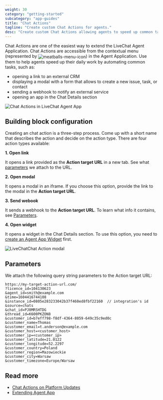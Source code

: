 ```yaml
---
weight: 30
category: "getting-started"
subcategory: "app-guides"
title: "Chat Actions"
tagline: "Create custom Chat Actions for agents."
desc: "Create custom Chat Actions allowing agents to speed up common tasks."
---
```


<p>
Chat Actions are one of the easiest way to extend the LiveChat Agent Application. Chat Actions are accessible from the contextual menu (represented by <img style="vertical-align: middle" src="./menu-icon.svg" alt="meatballs-menu-icon" />) in the Agent Application. Use them to help agents speed up their daily work by automating common tasks, such as:
</p>

- opening a link to an external CRM
- displaying a modal with a form that allows to create a new issue, task, or contact
- sending a webhook to notify an external service
- opening an app in the Chat Details section

![Chat Actions in LiveChat Agent App](chat-actions-dropdown-livechat-1.png)

## Building block configuration

Creating an chat action is a three-step process. Come up with a short name that describes the action and decide on the action type.  There are four action types available:

**1. Open link**

  It opens a link provided as the **Action target URL** in a new tab. See what [parameters](#parameters) we attach to the URL.

**2. Open modal**

  It opens a modal in an iframe. If you choose this option, provide the link to the modal in the **Action target URL**.

**3. Send webook**

   It sends a webhook to the **Action target URL**. To learn what info it contains, see [Parameters](#parameters).

**4. Open widget**

  It opens a widget in the Chat Details section. To use this option, you need to [create an Agent App Widget](/extending-agent-app/agent-app-sdk/#getting-started) first.

<div style="max-width: 600px">
  <img src="chat-action-modal-livechat-example.png" alt="LiveChatChat Action modal" />
</div>

## Parameters

We attach the following query string parameters to the Action target URL:

<CodeSample>

```
https://my-target-action-url.com/
?licence_id=104130623
&agent_id=smith@example.com
&time=1604416744108
&instance_id=0805e283233042b37f460ed8fbf22160  // integration's id
&source=chats
&chat_id=PJ0MRSHTDG
&thread_id=K600PKZON8
&customer_id=b7eff798-f8df-4364-8059-649c35c9ed0c
&customer_name=Thomas
&customer_email=t.anderson@example.com
&customer_host=<customer_host>
&customer_ip=<customer_ip>
&customer_latitude=21.0122
&customer_longitude=52.2297
&customer_country=Poland
&customer_region=Mazowieckie
&customer_city=Warsaw
&customer_timezone=Europe/Warsaw
```

</CodeSample>

## Read more

- [Chat Actions on Platform Updates](https://developers.livechat.com/updates/chat-actions)
- [Extending Agent App](/extending-agent-app/#chat-actions)
